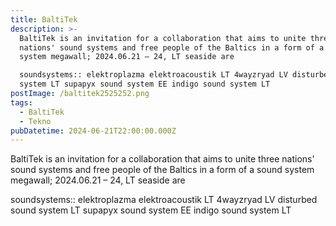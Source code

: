 ```yaml
---
title: BaltiTek
description: >-
  BaltiTek is an invitation for a collaboration that aims to unite three
  nations' sound systems and free people of the Baltics in a form of a sound
  system megawall; 2024.06.21 – 24, LT seaside are

  soundsystems:: elektroplazma elektroacoustik LT 4wayzryad LV disturbed sound
  system LT supapyx sound system EE indigo sound system LT
postImage: /baltitek2525252.png
tags:
  - BaltiTek
  - Tekno
pubDatetime: 2024-06-21T22:00:00.000Z
---
```


BaltiTek is an invitation for a collaboration that aims to unite three nations' sound systems and free people of the Baltics in a form of a sound system megawall; 2024.06.21 – 24, LT seaside are

soundsystems::
elektroplazma elektroacoustik LT
4wayzryad LV
disturbed sound system LT
supapyx sound system EE
indigo sound system LT
